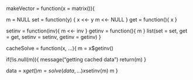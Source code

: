 

makeVector = function(x = matrix()){

  m  = NULL
  set = function(y) {
    x <<- y
    m <<- NULL
  }
  get = function(){
    x
  }
  
  setinv = function(inv){ 
    m <<- inv
  }
  getinv = function(){
    m
  } 
  list(set = set, get = get,
       setinv = setinv,
       getinv = getinv)
}


cacheSolve = function(x, ...){
  m = x$getinv()
  
  if(!is.null(m)){
    message("getting cached data")
    return(m)
  }
  
  data = x$get()
  m = solve(data, ...)
  x$setinv(m)
  m
}